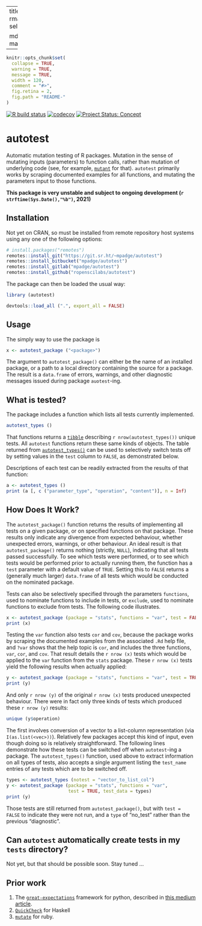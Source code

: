 
---
title: "autotest"
output:
  rmarkdown::html_vignette:
    self_contained: no

  md_document:
    variant: markdown_github
---

<!-- README.md is generated from README.Rmd. Please edit that file -->

```r
knitr::opts_chunk$set(
  collapse = TRUE,
  warning = TRUE,
  message = TRUE,
  width = 120,
  comment = "#>",
  fig.retina = 2,
  fig.path = "README-"
)
```

<!-- badges: start -->

[![R build
status](https://github.com/ropenscilabs/autotest/workflows/R-CMD-check/badge.svg)](https://github.com/ropenscilabs/autotest/actions?query=workflow%3AR-CMD-check)
[![codecov](https://codecov.io/gh/ropenscilabs/autotest/branch/master/graph/badge.svg)](https://codecov.io/gh/ropenscilabs/autotest)
[![Project Status:
Concept](https://www.repostatus.org/badges/latest/concept.svg)](https://www.repostatus.org/#concept)
<!-- badges: end -->

# autotest


Automatic mutation testing of R packages. Mutation in the sense of mutating
inputs (parameters) to function calls, rather than mutation of underlying code
(see, for example, [`mutant`](https://github.com/ropensci/mutant) for that).
`autotest` primarily works by scraping documented examples for all functions,
and mutating the parameters input to those functions.

**This package is very unstable and subject to ongoing development
(`r strftime(Sys.Date(),"%b")`, 2021)**

## Installation

Not yet on CRAN, so must be installed from remote repository host systems using
any one of the following options:
```r
# install.packages("remotes")
remotes::install_git("https://git.sr.ht/~mpadge/autotest")
remotes::install_bitbucket("mpadge/autotest")
remotes::install_gitlab("mpadge/autotest")
remotes::install_github("ropenscilabs/autotest")
```

The package can then be loaded the usual way:
```r
library (autotest)
```
```r
devtools::load_all (".", export_all = FALSE)
```

## Usage

The simply way to use the package is

```r
x <- autotest_package ("<package>")
```
The argument to `autotest_package()` can either be the name of an installed
package, or a path to a local directory containing the source for a package.
The result is a `data.frame` of errors, warnings, and other diagnostic messages
issued during package `auotest`-ing.

## What is tested?

The package includes a function which lists all tests currently implemented.

```r
autotest_types ()
```

That functions returns a [`tibble`](https://tibble.tidyverse.org) describing
`r nrow(autotest_types())` unique tests. All `autotest` functions return these
same kinds of objects. The table returned from
[`autotest_types()`](https://ropenscilabs.github.io/autotest/reference/autotest_types.html)
can be used to selectively switch tests off by setting values in the `test`
column to `FALSE`, as demonstrated below.

Descriptions of each test can be readily extracted from the results of that function:

```r
a <- autotest_types ()
print (a [, c ("parameter_type", "operation", "content")], n = Inf)
```


## How Does It Work?

The `autotest_package()` function returns the results of implementing all tests
on a given package, or on specified functions on that package. These results
only indicate any divergence from expected behaviour, whether unexpected
errors, warnings, or other behaviour. An ideal result is that
`autotest_package()` returns nothing (strictly, `NULL`), indicating that all
tests passed successfully. To see which tests were performed, or to see which
tests would be performed prior to actually running them, the function has a
`test` parameter with a default value of `TRUE`. Setting this to `FALSE`
returns a (generally much larger) `data.frame` of all tests which would be
conducted on the nominated package.

Tests can also be selectively specified through the parameters `functions`,
used to nominate functions to include in tests, or `exclude`, used to nominate
functions to exclude from tests. The following code illustrates.

```r
x <- autotest_package (package = "stats", functions = "var", test = FALSE)
print (x)
```

Testing the `var` function also tests `cor` and `cov`, because the package
works by scraping the documented examples from the associated `.Rd` help file,
and `?var` shows that the help topic is `cor`, and includes the three
functions, `var`, `cor`, and `cov`. That result details the `r nrow (x)` tests
which would be applied to the `var` function from the `stats` package. These
`r nrow (x)` tests yield the following results when actually applied:

```r
y <- autotest_package (package = "stats", functions = "var", test = TRUE)
print (y)
```

And only `r nrow (y)` of the original `r nrow (x)` tests produced unexpected
behaviour. There were in fact only three kinds of tests which produced these
`r nrow (y)` results:


```r
unique (y$operation)
```

The first involves conversion of a vector to a list-column representation (via
`I(as.list(<vec>))`). Relatively few packages accept this kind of input, even
though doing so is relatively straightforward. The following lines demonstrate
how these tests can be switched off when `autotest`-ing a package. The
`autotest_types()` function, used above to extract information on all types of
tests, also accepts a single argument listing the `test_name` entries of any
tests which are to be switched off.

```r
types <- autotest_types (notest = "vector_to_list_col")
y <- autotest_package (package = "stats", functions = "var",
                       test = TRUE, test_data = types)
print (y)
```

Those tests are still returned from `autotest_package()`, but with `test =
FALSE` to indicate they were not run, and a `type` of "no_test" rather than the
previous "diagnostic".


## Can `autotest` automatically create tests in my `tests` directory?

Not yet, but that should be possible soon. Stay tuned ...

## Prior work

1. The
   [`great-expectations`](https://github.com/great-expectations/great_expectations)
   framework for python, described in [this medium
   article](https://medium.com/@expectgreatdata/down-with-pipeline-debt-introducing-great-expectations-862ddc46782a).
2. [`QuickCheck`](https://hackage.haskell.org/package/QuickCheck) for Haskell
3. [`mutate`](https://github.com/mbj/mutant) for ruby.
